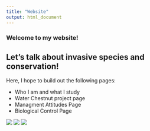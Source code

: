 ```yaml
---
title: "Website"
output: html_document
---
```


### Welcome to my website! 
## Let's talk about invasive species and conservation! 

Here, I hope to build out the following pages:

* Who I am and what I study
* Water Chestnut project page
* Managment Attitudes Page
* Biological Control Page

![](Photos/A.beck.in.Trapa.jpg)
![](Photos/GB.on.Trapa.jpg)
![](Photos/GN.laying.eggs.jpg)

